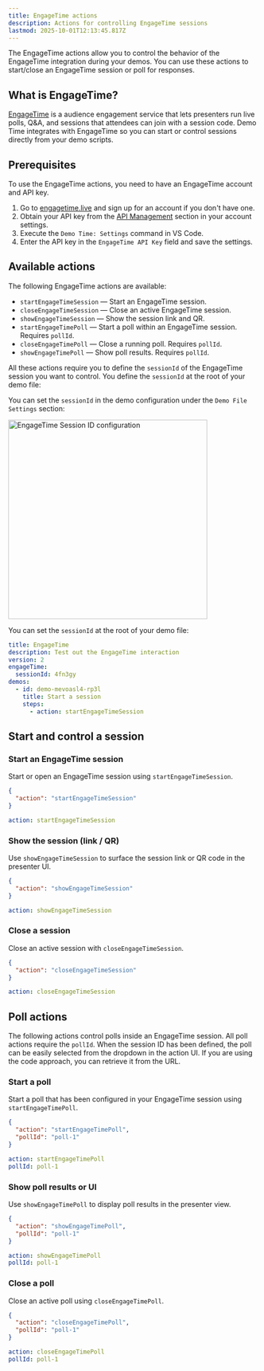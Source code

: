 ```yaml
---
title: EngageTime actions
description: Actions for controlling EngageTime sessions
lastmod: 2025-10-01T12:13:45.817Z
---
```




The EngageTime actions allow you to control the behavior of the EngageTime integration during your demos. You can use these actions to start/close an EngageTime session or poll for responses.

## What is EngageTime?

[EngageTime](https://engagetime.live) is a audience engagement service that lets presenters run live polls, Q&A, and sessions that attendees can join with a session code. Demo Time integrates with EngageTime so you can start or control sessions directly from your demo scripts.

## Prerequisites

To use the EngageTime actions, you need to have an EngageTime account and API key. 

1. Go to [engagetime.live](https://engagetime.live) and sign up for an account if you don't have one.
2. Obtain your API key from the [API Management](https://engagetime.live/speaker/api-keys) section in your account settings.
3. Execute the `Demo Time: Settings` command in VS Code.
4. Enter the API key in the `EngageTime API Key` field and save the settings.

## Available actions

The following EngageTime actions are available:

- `startEngageTimeSession` — Start an EngageTime session.
- `closeEngageTimeSession` — Close an active EngageTime session. 
- `showEngageTimeSession` — Show the session link and QR.
- `startEngageTimePoll` — Start a poll within an EngageTime session. Requires `pollId`.
- `closeEngageTimePoll` — Close a running poll. Requires `pollId`.
- `showEngageTimePoll` — Show poll results. Requires `pollId`.

All these actions require you to define the `sessionId` of the EngageTime session you want to control. You define the `sessionId` at the root of your demo file:

<Tabs>
<TabItem label="Config Editor">

You can set the `sessionId` in the demo configuration under the `Demo File Settings` section:

<Image class="mx-auto" src={engageTimeSessionIdImg} alt="EngageTime Session ID configuration" width="400" />

</TabItem>
<TabItem label="Code Approach">

You can set the `sessionId` at the root of your demo file:

```yaml
title: EngageTime
description: Test out the EngageTime interaction
version: 2
engageTime:
  sessionId: 4fn3gy
demos:
  - id: demo-mevoasl4-rp3l
    title: Start a session
    steps:
      - action: startEngageTimeSession
```

</TabItem>
</Tabs>

## Start and control a session

### Start an EngageTime session

Start or open an EngageTime session using `startEngageTimeSession`.

<Tabs syncKey="start-engagetime-session">
<TabItem label="JSON">

```json
{
  "action": "startEngageTimeSession"
}
```

</TabItem>
<TabItem label="YAML">

```yaml
action: startEngageTimeSession
```

</TabItem>
</Tabs>

### Show the session (link / QR)

Use `showEngageTimeSession` to surface the session link or QR code in the presenter UI.

<Tabs syncKey="show-engagetime-session">
<TabItem label="JSON">

```json
{
  "action": "showEngageTimeSession"
}
```

</TabItem>
<TabItem label="YAML">

```yaml
action: showEngageTimeSession
```

</TabItem>
</Tabs>

### Close a session

Close an active session with `closeEngageTimeSession`.

<Tabs syncKey="close-engagetime-session">
<TabItem label="JSON">

```json
{
  "action": "closeEngageTimeSession"
}
```

</TabItem>
<TabItem label="YAML">

```yaml
action: closeEngageTimeSession
```

</TabItem>
</Tabs>

## Poll actions

The following actions control polls inside an EngageTime session. All poll actions require the `pollId`. When the session ID has been defined, the poll can be easily selected from the dropdown in the action UI. If you are using the code approach, you can retrieve it from the URL.

### Start a poll

Start a poll that has been configured in your EngageTime session using `startEngageTimePoll`.

<Tabs syncKey="start-engagetime-poll">
<TabItem label="JSON">

```json
{
  "action": "startEngageTimePoll",
  "pollId": "poll-1"
}
```

</TabItem>
<TabItem label="YAML">

```yaml
action: startEngageTimePoll
pollId: poll-1
```

</TabItem>
</Tabs>

### Show poll results or UI

Use `showEngageTimePoll` to display poll results in the presenter view.

<Tabs syncKey="show-engagetime-poll">
<TabItem label="JSON">

```json
{
  "action": "showEngageTimePoll",
  "pollId": "poll-1"
}
```

</TabItem>
<TabItem label="YAML">

```yaml
action: showEngageTimePoll
pollId: poll-1
```

</TabItem>
</Tabs>

### Close a poll

Close an active poll using `closeEngageTimePoll`.

<Tabs syncKey="close-engagetime-poll">
<TabItem label="JSON">

```json
{
  "action": "closeEngageTimePoll",
  "pollId": "poll-1"
}
```

</TabItem>
<TabItem label="YAML">

```yaml
action: closeEngageTimePoll
pollId: poll-1
```

</TabItem>
</Tabs>

